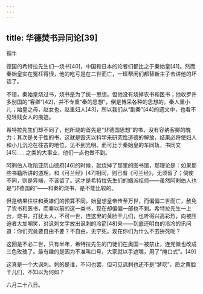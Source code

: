 ```yaml
---
---
---
```

title: 华德焚书异同论[39]
---




孺牛

德国的希特拉先生们一烧书[40]，中国和日本的论者们都比之于秦始皇[41]。然而秦始皇实在冤枉得很，他的吃亏是在二世而亡，一班帮闲们都替新主子去讲他的坏话了。

不错，秦始皇烧过书，烧书是为了统一思想。但他没有烧掉农书和医书；他收罗许多别国的“客卿”[42]，并不专重“秦的思想”，倒是博采各种的思想的。秦人重小儿；始皇之母，赵女也，赵重妇人[43]，所以我们从“剧秦”[44]的遗文中，也看不见轻贱女人的痕迹。

希特拉先生们却不同了，他所烧的首先是“非德国思想”的书，没有容纳客卿的魄力；其次是关于性的书，这就是毁灭以科学来研究性道德的解放，结果必将使妇人和小儿沉沦在往古的地位，见不到光明。而可比于秦始皇的车同轨，书同文[45]……之类的大事业，他们一点也做不到。

阿剌伯人攻陷亚历山德府[46]的时候，就烧掉了那里的图书馆，那理论是：如果那些书籍所讲的道理，和《可兰经》[47]相同，则已有《可兰经》，无须留了；倘使不同，则是异端，不该留了。这才是希特拉先生们的嫡派祖师——虽然阿剌伯人也是“非德国的”——和秦的烧书，是不能比较的。

但是结果往往和英雄们的预算不同。始皇想皇帝传至万世，而偏偏二世而亡，赦免了农书和医书，而秦以前的这一类书，现在却偏偏一部也不剩。希特拉先生一上台，烧书，打犹太人，不可一世，连这里的黄脸干儿们，也听得兴高彩烈，向被压迫者大加嘲笑，对讽刺文字放出讽刺的冷箭[48]来——到底还明白的冷冷的讯问道：你们究竟要自由不要？不自由，无宁死。现在你们为什么不去拚死呢？

这回是不必二世，只有半年，希特拉先生的门徒们在奥国一被禁止，连党徽也改成三色玫瑰了。最有趣的是因为不准叫口号，大家就以手遮嘴，用了“掩口式”。[49]

这真是一个大讽刺。刺的是谁，不问也罢，但可见讽刺也还不是“梦呓”，质之黄脸干儿们，不知以为何如？

六月二十八日。